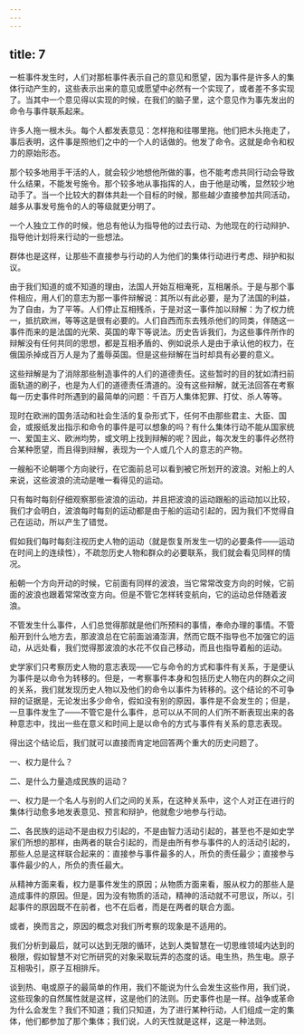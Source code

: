 ```yaml
---
---
---
```

title: 7
---





一桩事件发生时，人们对那桩事件表示自己的意见和愿望，因为事件是许多人的集体行动产生的，这些表示出来的意见或愿望中必然有一个实现了，或者差不多实现了。当其中一个意见得以实现的时候，在我们的脑子里，这个意见作为事先发出的命令与事件联系起来。

许多人拖一根木头。每个人都发表意见：怎样拖和往哪里拖。他们把木头拖走了，事后表明，这件事是照他们之中的一个人的话做的。他发了命令。这就是命令和权力的原始形态。

那个较多地用手干活的人，就会较少地想他所做的事，也不能考虑共同行动会导致什么结果，不能发号施令。那个较多地从事指挥的人，由于他是动嘴，显然较少地动手了。当一个比较大的群体共赴一个目标的时候，那些越少直接参加共同活动，越多从事发号施令的人的等级就更分明了。

一个人独立工作的时候，他总有他认为指导他的过去行动、为他现在的行动辩护、指导他计划将来行动的一些想法。

群体也是这样，让那些不直接参与行动的人为他们的集体行动进行考虑、辩护和拟议。

由于我们知道的或不知道的理由，法国人开始互相淹死，互相屠杀。于是与那个事件相应，用人们的意志为那一事件辩解说：其所以有此必要，是为了法国的利益，为了自由，为了平等。人们停止互相残杀，于是对这一事件加以辩解：为了权力统一，抵抗欧洲，等等这是很有必要的。人们自西而东去残杀他们的同类，伴随这一事件而来的是法国的光荣、英国的卑下等说法。历史告诉我们，为这些事件所作的辩解没有任何共同的思想，都是互相矛盾的、例如说杀人是由于承认他的权力，在俄国杀掉成百万人是为了羞辱英国。但是这些辩解在当时却具有必要的意义。

这些辩解是为了消除那些制造事件的人们的道德责任。这些暂时的目的犹如清扫前面轨道的刷子，也是为人们的道德责任清道的。没有这些辩解，就无法回答在考察每一历史事件时所遇到的最简单的问题：千百万人集体犯罪、打仗、杀人等等。

现时在欧洲的国务活动和社会生活的复杂形式下，任何不由那些君主、大臣、国会，或报纸发出指示和命令的事件是可以想象的吗？有什么集体行动不能从国家统一、爱国主义、欧洲均势，或文明上找到辩解的呢？因此，每次发生的事件必然符合某种愿望，而且得到辩解，表现为一个人或几个人的意志的产物。

一艘船不论朝哪个方向驶行，在它面前总可以看到被它所划开的波浪。对船上的人来说，这些波浪的流动是唯一看得见的运动。

只有每时每刻仔细观察那些波浪的运动，并且把波浪的运动跟船的运动加以比较，我们才会明白，波浪每时每刻的运动都是由于船的运动引起的，因为我们不觉得自己在运动，所以产生了错觉。

假如我们每时每刻注视历史人物的运动（就是恢复所发生一切的必要条件——运动在时间上的连续性），不疏忽历史人物和群众的必要联系，我们就会看见同样的情况。

船朝一个方向开动的时候，它前面有同样的波浪，当它常常改变方向的时候，它前面的波浪也跟着常常改变方向。但是不管它怎样转变航向，它的运动总伴随着波浪。

不管发生什么事件，人们总觉得那就是他们所预料的事情，奉命办理的事情。不管船开到什么地方去，那波浪总在它前面汹涌澎湃，然而它既不指导也不加强它的运动，从远处看，我们觉得那波浪的水花不仅自己移动，而且也指导着船的运动。

史学家们只考察历史人物的意志表现——它与命令的方式和事件有关系，于是便认为事件是以命令为转移的。但是，一考察事件本身和包括历史人物在内的群众之间的关系，我们就发现历史人物以及他们的命令以事件为转移的。这个结论的不可争辩的证据是，无论发出多少命令，假如没有别的原因，事件是不会发生的；但是，一旦事件发生了——不管它是什么事件，总可以从不同的人们所不断表现出来的各种意志中，找出一些在意义和时间上是以命令的方式与事件有关系的意志表现。

得出这个结论后，我们就可以直接而肯定地回答两个重大的历史问题了。

一、权力是什么？

二、是什么力量造成民族的运动？

一、权力是一个名人与别的人们之间的关系，在这种关系中，这个人对正在进行的集体行动愈多地发表意见、预言和辩护，他就愈少地参与行动。

二、各民族的运动不是由权力引起的，不是由智力活动引起的，甚至也不是如史学家们所想的那样，由两者的联合引起的，而是由所有参与事件的人的活动引起的，那些人总是这样联合起来的：直接参与事件最多的人，所负的责任最少；直接参与事件最少的人，所负的责任最大。

从精神方面来看，权力是事件发生的原因；从物质方面来看，服从权力的那些人是造成事件的原因。但是，因为没有物质的活动，精神的活动就不可思议，所以，引起事件的原因既不在前者，也不在后者，而是在两者的联合方面。

或者，换而言之，原因的概念对我们所考察的现象是不适用的。

我们分析到最后，就可以达到无限的循环，达到人类智慧在一切思维领域内达到的极限，假如智慧不对它所研究的对象采取玩弄的态度的话。电生热，热生电。原子互相吸引，原子互相排斥。

谈到热、电或原子的最简单的作用，我们不能说为什么会发生这些作用，我们说，这些现象的自然属性就是这样，这是他们的法则。历史事件也是一样。战争或革命为什么会发生？我们不知道；我们只知道，为了进行某种行动，人们组成一定的集体，他们都参加了那个集体；我们说，人的天性就是这样，这是一种法则。
